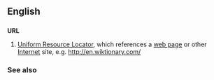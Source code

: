 ==English==

==={{abbreviation}}===
'''URL'''
#[[Uniform Resource Locator]], which references a [[web page]] or other [[Internet]] site, e.g. http://en.wiktionary.com/

===See also===
{{pedialite}}